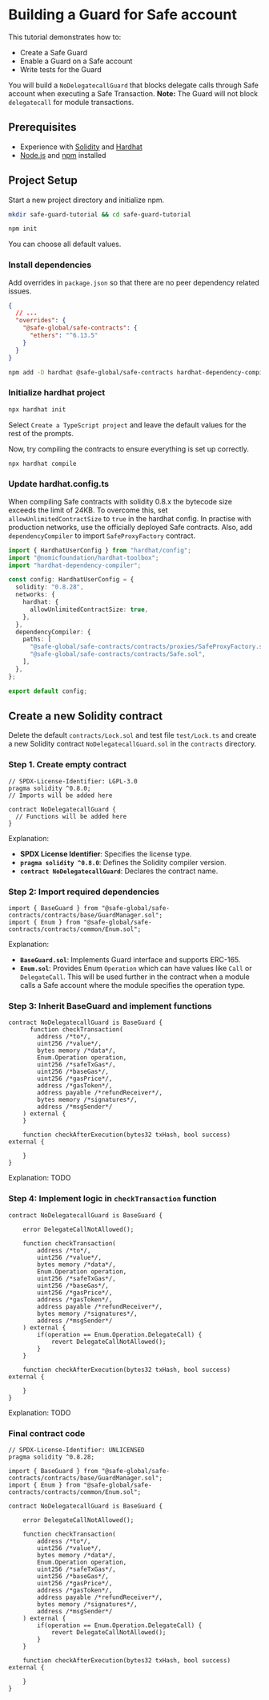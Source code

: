 
# Building a Guard for Safe account

This tutorial demonstrates how to:
- Create a Safe Guard
- Enable a Guard on a Safe account
- Write tests for the Guard

You will build a `NoDelegatecallGuard` that blocks delegate calls through Safe account when executing a Safe Transaction.
__Note:__ The Guard will not block `delegatecall` for module transactions.


## Prerequisites

- Experience with [Solidity](https://docs.soliditylang.org/en/latest/) and [Hardhat](https://hardhat.org)
- [Node.js](https://nodejs.org/en/download/package-manager) and [npm](https://docs.npmjs.com/downloading-and-installing-node-js-and-npm) installed

## Project Setup


Start a new project directory and initialize npm.

```bash
mkdir safe-guard-tutorial && cd safe-guard-tutorial 
```

```bash
npm init
```
You can choose all default values.

### Install dependencies

Add overrides in `package.json` so that there are no peer dependency related issues.

```json
{
  // ... 
  "overrides": {
    "@safe-global/safe-contracts": {
      "ethers": "^6.13.5"
    }
  }
}
```

```bash
npm add -D hardhat @safe-global/safe-contracts hardhat-dependency-compiler
```

### Initialize hardhat project

```bash
npx hardhat init
```

Select `Create a TypeScript project` and leave the default values for the rest of the prompts.

Now, try compiling the contracts to ensure everything is set up correctly.

```bash
npx hardhat compile
```

### Update hardhat.config.ts

When compiling Safe contracts with solidity 0.8.x the bytecode size exceeds the limit of 24KB. To overcome this, set `allowUnlimitedContractSize` to `true` in the hardhat config.
In practise with production networks, use the officially deployed Safe contracts.
Also, add `dependencyCompiler` to import `SafeProxyFactory` contract.

```typescript
import { HardhatUserConfig } from "hardhat/config";
import "@nomicfoundation/hardhat-toolbox";
import "hardhat-dependency-compiler";

const config: HardhatUserConfig = {
  solidity: "0.8.28",
  networks: {
    hardhat: {
      allowUnlimitedContractSize: true,
    },
  },
  dependencyCompiler: {
    paths: [
      "@safe-global/safe-contracts/contracts/proxies/SafeProxyFactory.sol",
      "@safe-global/safe-contracts/contracts/Safe.sol",
    ],
  },
};

export default config;

```

## Create a new Solidity contract

Delete the default `contracts/Lock.sol` and test file `test/Lock.ts` and create a new Solidity contract `NoDelegatecallGuard.sol` in the `contracts` directory.

### Step 1. Create empty contract

```solidity
// SPDX-License-Identifier: LGPL-3.0
pragma solidity ^0.8.0;
// Imports will be added here

contract NoDelegatecallGuard {
  // Functions will be added here
}
```

Explanation:
- **SPDX License Identifier**: Specifies the license type.
- **`pragma solidity ^0.8.0`**: Defines the Solidity compiler version.
- **`contract NoDelegatecallGuard`**: Declares the contract name.

### Step 2: Import required dependencies

```solidity
import { BaseGuard } from "@safe-global/safe-contracts/contracts/base/GuardManager.sol";
import { Enum } from "@safe-global/safe-contracts/contracts/common/Enum.sol";
```

Explanation:
- **`BaseGuard.sol`**: Implements Guard interface and supports ERC-165.
- **`Enum.sol`**: Provides Enum `Operation` which can have values like `Call` or `DelegateCall`. This will be used further in the contract when a module calls a Safe account where the module specifies the operation type.

### Step 3: Inherit BaseGuard and implement functions

```solidity
contract NoDelegatecallGuard is BaseGuard {
      function checkTransaction(
        address /*to*/,
        uint256 /*value*/,
        bytes memory /*data*/,
        Enum.Operation operation,
        uint256 /*safeTxGas*/,
        uint256 /*baseGas*/,
        uint256 /*gasPrice*/,
        address /*gasToken*/,
        address payable /*refundReceiver*/,
        bytes memory /*signatures*/,
        address /*msgSender*/
    ) external {
    }

    function checkAfterExecution(bytes32 txHash, bool success) external {

    }
}
```

Explanation:
TODO

### Step 4: Implement logic in `checkTransaction` function

```solidity
contract NoDelegatecallGuard is BaseGuard {

    error DelegateCallNotAllowed();

    function checkTransaction(
        address /*to*/,
        uint256 /*value*/,
        bytes memory /*data*/,
        Enum.Operation operation,
        uint256 /*safeTxGas*/,
        uint256 /*baseGas*/,
        uint256 /*gasPrice*/,
        address /*gasToken*/,
        address payable /*refundReceiver*/,
        bytes memory /*signatures*/,
        address /*msgSender*/
    ) external {
        if(operation == Enum.Operation.DelegateCall) {
            revert DelegateCallNotAllowed();
        }
    }

    function checkAfterExecution(bytes32 txHash, bool success) external {

    }
}
```

Explanation:
TODO

### Final contract code

```solidity
// SPDX-License-Identifier: UNLICENSED
pragma solidity ^0.8.28;

import { BaseGuard } from "@safe-global/safe-contracts/contracts/base/GuardManager.sol";
import { Enum } from "@safe-global/safe-contracts/contracts/common/Enum.sol";

contract NoDelegatecallGuard is BaseGuard {

    error DelegateCallNotAllowed();

    function checkTransaction(
        address /*to*/,
        uint256 /*value*/,
        bytes memory /*data*/,
        Enum.Operation operation,
        uint256 /*safeTxGas*/,
        uint256 /*baseGas*/,
        uint256 /*gasPrice*/,
        address /*gasToken*/,
        address payable /*refundReceiver*/,
        bytes memory /*signatures*/,
        address /*msgSender*/
    ) external {
        if(operation == Enum.Operation.DelegateCall) {
            revert DelegateCallNotAllowed();
        }
    }

    function checkAfterExecution(bytes32 txHash, bool success) external {

    }
}
```